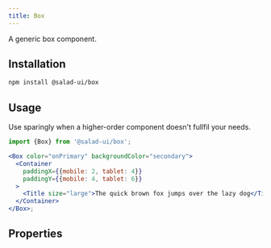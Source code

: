 ```yaml
---
title: Box
---
```



A generic box component.

## Installation

```bash
npm install @salad-ui/box
```

## Usage

Use sparingly when a higher-order component doesn't fullfil your needs.

```jsx
import {Box} from '@salad-ui/box';

<Box color="onPrimary" backgroundColor="secondary">
  <Container
    paddingX={{mobile: 2, tablet: 4}}
    paddingY={{mobile: 4, tablet: 6}}
  >
    <Title size="large">The quick brown fox jumps over the lazy dog</Title>
  </Container>
</Box>;
```

## Properties

<Props component={Box} />
